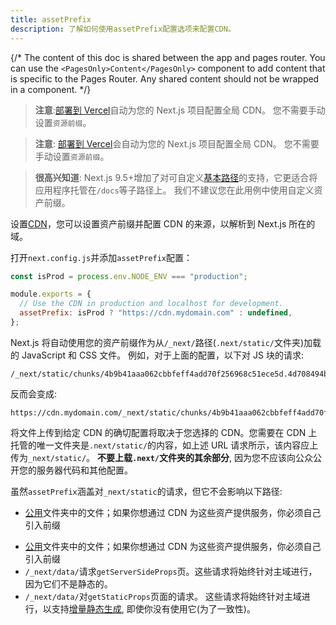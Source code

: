```yaml
---
title: assetPrefix
description: 了解如何使用assetPrefix配置选项来配置CDN。
---
```


{/* The content of this doc is shared between the app and pages router. You can use the `<PagesOnly>Content</PagesOnly>` component to add content that is specific to the Pages Router. Any shared content should not be wrapped in a component. */}

<AppOnly>

> **注意**:[部署到 Vercel](/docs/app/building-your-application/deploying)自动为您的 Next.js 项目配置全局 CDN。
> 您不需要手动设置`资源前缀`。

</AppOnly>

<PagesOnly>

> **注意**: [部署到 Vercel](/docs/pages/building-your-application/deploying)会自动为您的 Next.js 项目配置全局 CDN。
> 您不需要手动设置`资源前缀`。

</PagesOnly>

> **很高兴知道**: Next.js 9.5+增加了对可自定义[基本路径](/docs/app/api-reference/next-config-js/basePath)的支持，它更适合将应用程序托管在`/docs`等子路径上。
> 我们不建议您在此用例中使用自定义资产前缀。

设置[CDN](https://en.wikipedia.org/wiki/Content_delivery_network)，您可以设置资产前缀并配置 CDN 的来源，以解析到 Next.js 所在的域。

打开`next.config.js`并添加`assetPrefix`配置：

```js filename="next.config.js"
const isProd = process.env.NODE_ENV === "production";

module.exports = {
  // Use the CDN in production and localhost for development.
  assetPrefix: isProd ? "https://cdn.mydomain.com" : undefined,
};
```

Next.js 将自动使用您的资产前缀作为从`/_next/`路径(`.next/static/`文件夹)加载的 JavaScript 和 CSS 文件。 例如，对于上面的配置，以下对 JS 块的请求:

```
/_next/static/chunks/4b9b41aaa062cbbfeff4add70f256968c51ece5d.4d708494b3aed70c04f0.js
```

反而会变成:

```
https://cdn.mydomain.com/_next/static/chunks/4b9b41aaa062cbbfeff4add70f256968c51ece5d.4d708494b3aed70c04f0.js
```

将文件上传到给定 CDN 的确切配置将取决于您选择的 CDN。您需要在 CDN 上托管的唯一文件夹是`.next/static/`的内容，如上述 URL 请求所示，该内容应上传为`_next/static/`。 **不要上载`.next/`文件夹的其余部分**, 因为您不应该向公众公开您的服务器代码和其他配置。

虽然`assetPrefix`涵盖对`_next/static`的请求，但它不会影响以下路径:

<AppOnly>

- [公用](/docs/app/building-your-application/optimizing/static-assets)文件夹中的文件；如果你想通过 CDN 为这些资产提供服务，你必须自己引入前缀

</AppOnly>

<PagesOnly>

- [公用](/docs/pages/building-your-application/optimizing/static-assets)文件夹中的文件；如果你想通过 CDN 为这些资产提供服务，你必须自己引入前缀
- `/_next/data/`请求`getServerSideProps`页。这些请求将始终针对主域进行，因为它们不是静态的。
- `/_next/data/`对`getStaticProps`页面的请求。 这些请求将始终针对主域进行，以支持[增量静态生成](/docs/pages/building-your-application/data-fetching/incremental-static-regeneration), 即使你没有使用它(为了一致性)。

</PagesOnly>

